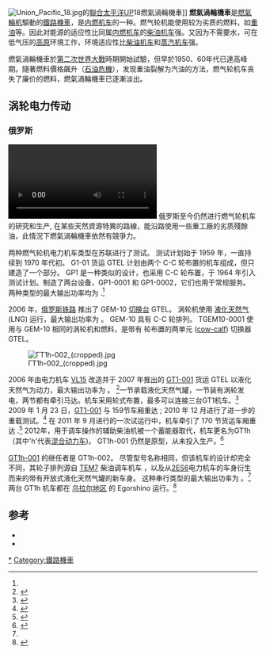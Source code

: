 [[File:Union_Pacific_18.jpg|thumb]]的[[聯合太平洋|聯合太平洋]]UP18燃氣渦輪機車]]
'''燃氣渦輪機車'''是[[燃氣輪机|燃氣輪机]]驅動的[[鐵路機車|鐵路機車]]，是[[内燃机车|内燃机车]]的一种。燃气轮机能使用较为劣质的燃料，如[[重油|重油]]等。因此对能源的适应性比同属[[内燃机车|内燃机车]]的[[柴油機車|柴油机车]]强。又因为不需要水，可在低气压的[[高原|高原]]环境工作，环境适应性比[[柴油機車|柴油机车]]和[[蒸汽機車|蒸汽机车]]强。

燃氣渦輪機車於[[第二次世界大戰|第二次世界大戰]]時期開始試驗，但早於1950、60年代已達高峰期。隨著燃料價格飆升（[[石油危機|石油危機]]），发现重油裂解为汽油的方法，燃气轮机车丧失了廉价的燃料，燃氣渦輪機車已逐漸淡出。


==涡轮电力传动==

===俄罗斯===
[[File:GT1h-001_EXPO-1520.webm|thumb]]
俄罗斯至今仍然进行燃气轮机车的研究和生产, 在某些天然資源特異的路線，能沿路使用一些重工廠的劣质殘餘油，此情況下燃氣渦輪機車依然有競爭力。

两种燃气轮机电力机车类型在苏联进行了测试。 测试计划始于 1959 年，一直持续到 1970 年代初。 G1-01 货运 GTEL 计划由两个 C-C 轮布置的机车组成，但只建造了一个部分。 GP1 是一种类似的设计，也采用 C-C 轮布置，于 1964 年引入测试计划。制造了两台设备，GP1-0001 和 GP1-0002，它们也用于常规服务。 两种类型的最大输出功率均为 {{convert|2600|kW|hp|abbr=on}}.<ref name=RussianGTEL />

2006 年，[[俄罗斯铁路|俄罗斯铁路]] 推出了 GEM-10 [[切换台|切换台]] GTEL。 涡轮机使用 [[液化天然气|液化天然气]] (LNG) 运行，最大输出功率为 {{convert|1000|kW|hp|abbr=on}}。 GEM-10 具有 C-C 轮排列。 TGEM10-0001 使用与 GEM-10 相同的涡轮机和燃料，是带有 {{nowrap|B-B+B-B}} 轮布置的两单元 ([[cow-calf|cow-calf]]) 切换器 GTEL。

[[File:ГТ1h-002_(cropped).jpg|thumb]]

2006 年由电力机车 [[VL15|VL15]] 改造并于 2007 年推出的 [[GT1-001|GT1-001]] 货运 GTEL 以液化天然气为动力，最大输出功率为 {{convert|8300|kW|hp|abbr=on}}。 <ref>{{cite journal |url=https://www.railwaygazette.com/nc/news/single-view/view/experimental-gas-turbine-locomotive-undertakes-haulage-tests.html |title=Experimental gas turbine locomotive undertakes haulage tests |date=14 January 2009 |journal=[[Railway_Gazette_International|Railway Gazette International]] |access-date=2021-06-12 |archive-date=2011-06-17 |archive-url=https://web.archive.org/web/20110617043554/http://www.railwaygazette.com/nc/news/single-view/view/experimental-gas-turbine-locomotive-undertakes-haulage-tests.html |dead-url=no }}</ref>一节承载液化天然气罐，一节装有涡轮发电，两节都有牵引马达。机车采用{{nowrap|B-B-B+B-B-B}}轮式布置，最多可以连接三台GT1机车。<ref name=GT1-2008>{{cite web|url=http://ipem.ru/images/stories/Files/Docs/tzd_eng.pdf|title=Development and production of the world's first main line freight gas turbine locomotive running on liquified natural gas|author=David Kirzhner, Vladimir Rudenko|year=2008|pages=38–41|magazine=Railway equipment|publisher=Institute of Natural Monopolies|language=ru|access-date=5 April 2020|archive-date=2021-08-18|archive-url=https://web.archive.org/web/20210818145301/http://ipem.ru/images/stories/Files/Docs/tzd_eng.pdf|dead-url=no}}</ref> 2009 年 1 月 23 日，[[GT1-001|GT1-001]] 与 159节车厢重达 {{convert|15,000|t|sigfig=3|sp=us}}; 2010 年 12 月进行了进一步的重载测试。<ref>{{cite journal |url=https://www.railwaygazette.com/nc/news/single-view/view/gas-turbine-in-heavy-haul-tests.html |title=Gas turbine in heavy haul tests |date=22 December 2010 |journal=[[Railway_Gazette_International|Railway Gazette International]] |access-date=2021-06-12 |archive-date=2011-06-16 |archive-url=https://web.archive.org/web/20110616015003/http://www.railwaygazette.com/nc/news/single-view/view/gas-turbine-in-heavy-haul-tests.html |dead-url=no }}</ref> 在 2011 年 9 月进行的一次试运行中，机车牵引了 170 节货运车厢重达 {{convert|16,000|t|sigfig=3|sp=us}}.<ref>{{cite web|url=https://tass.ru/nauka/501536 |title=Газотурбовоз поставил новый мировой рекорд в подмосковной Щербинке |trans-title=Gas turbine carrier set a new world record in Shcherbinka near Moscow |date=7 September 2011 |agency=[[TASS|TASS]] |website=tass.ru |language=ru |archive-url=https://web.archive.org/web/20171210180500/https://tass.ru/nauka/501536 |archive-date=10 December 2017 |url-status=live}}</ref> 2012年，用于调车操作的辅助柴油机被一个蓄能器取代，机车更名为GT1h（其中'h'代表[[混合动力列车|混合动力车]])。 GT1h-001 仍然是原型，从未投入生产。<ref name=GT1-2016>{{cite web|url=http://ipem.ru/files/spec_veb_nov.pdf|title=液化气涡轮机车天然气|author=Valery Kossov|year=2016|pages=38–41|magazine=Railway Equipment|publisher=Institute of Natural Monopolies|language=ru|access-date=5 April 2020|archive-date=2021-08-18|archive-url=https://web.archive.org/web/20210818110707/http://ipem.ru/files/spec_veb_nov.pdf|dead-url=no}}</ref>

[[GT1h-001|GT1h-001]] 的继任者是 GT1h-002。 尽管型号名称相同，但该机车的设计却完全不同，其轮子排列源自 [[TEM7|TEM7]] 柴油调车机车 {{nowrap|(BB)-(BB)+(BB)-(BB)}} ，以及从[[2ES6|2ES6]]电力机车的车身衍生而来的带有开放式液化天然气罐的新车身。 这种串行类型的最大输出功率为 {{convert|8500|kW|hp|abbr=on}}。<ref name=GT1-2016 /> 两台 GT1h 机车都在 [[乌拉尔（地区）|乌拉尔地区]] 的 Egorshino 运行。<ref name=RussianGTEL>{{cite web|url=https://www.gudok.ru/mechengineering/?ID=1347666|title=Газотурбовоз – самый экологически чистый в мире локомотив|trans-title=Vyacheslav Filin: "A gas turbine locomotive is the most environmentally friendly locomotive in the world"|author=Вячеслав|first=Филин|date=22 August 2016|newspaper=Gudok|publisher=[[Гудок_(газета)|Гудок]]|language=ru|access-date=26 January 2020|archive-date=2017-06-17|archive-url=https://web.archive.org/web/20170617100800/http://www.gudok.ru/mechengineering/?ID=1347666|dead-url=no}}</ref>

==参考==
<div class="references-small">
*{{cite journal
| title = 国外的燃气轮机车
| author = 谢贤良
| year = 2004
| issue = 1
| url = http://www.cqvip.com/qk/95635x/2004001/9111527.html
| curly = 
| format = 
| version = 
| journal = 铁道知识
| accessdate = 2009年12月29日
| archive-date = 2019年6月11日
| archive-url = https://web.archive.org/web/20190611170948/http://www.cqvip.com/qk/95635x/2004001/9111527.html
| dead-url = no
}}
*{{cite journal
| title = 燃气轮机车的最新发展动向
| author = 余也艺
| year = 1995
| issue = 1
| url = http://www.cqvip.com/qk/98056x/1995001/1903050.html
| curly = 
| format = 
| version = 
| journal = 铁道知识
| accessdate = 2009年12月29日
| archive-date = 2019年6月9日
| archive-url = https://web.archive.org/web/20190609114820/http://www.cqvip.com/qk/98056x/1995001/1903050.html
| dead-url = no
}}
</div>
{{reflist}}

{{鐵路|H}}

[[Category:燃氣渦輪機車|*]]
[[Category:鐵路機車|Category:鐵路機車]]